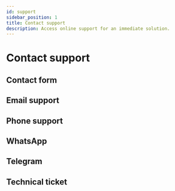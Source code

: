 ```yaml
---
id: support
sidebar_position: 1
title: Contact support
description: Access online support for an immediate solution.
---
```

 

# <i class="fas fa-headset"></i> Contact support

## Contact form

## Email support

## Phone support

## WhatsApp

## Telegram

## Technical ticket
